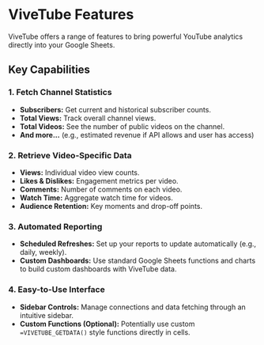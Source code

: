 # ViveTube Features

ViveTube offers a range of features to bring powerful YouTube analytics directly into your Google Sheets.

## Key Capabilities

### 1. Fetch Channel Statistics

- **Subscribers:** Get current and historical subscriber counts.
- **Total Views:** Track overall channel views.
- **Total Videos:** See the number of public videos on the channel.
- **And more...** (e.g., estimated revenue if API allows and user has access)

### 2. Retrieve Video-Specific Data

- **Views:** Individual video view counts.
- **Likes & Dislikes:** Engagement metrics per video.
- **Comments:** Number of comments on each video.
- **Watch Time:** Aggregate watch time for videos.
- **Audience Retention:** Key moments and drop-off points.

### 3. Automated Reporting

- **Scheduled Refreshes:** Set up your reports to update automatically (e.g., daily, weekly).
- **Custom Dashboards:** Use standard Google Sheets functions and charts to build custom dashboards with ViveTube data.

### 4. Easy-to-Use Interface

- **Sidebar Controls:** Manage connections and data fetching through an intuitive sidebar.
- **Custom Functions (Optional):** Potentially use custom `=VIVETUBE_GETDATA()` style functions directly in cells.
